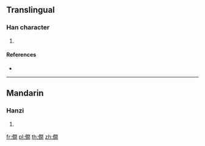 ==Translingual==

===Han character===
{{Han char|rn=9|rad=人|as=12|sn=14|four=|canj=OANA|ids=⿰亻間}}

# {{defn|Han|sort=人12}}

====References====
* {{Han ref|kx=0118.051|hdz=80009.050|uh=50F4|ud=20724}}

----

==Mandarin==

===Hanzi===
{{cmn-hanzi|pin=[[xiàn]] ([[xian4]])|wg=hsien<sup>4</sup>}}

# {{defn|lang=cmn|sort=人12}}

[[fr:僴]]
[[pl:僴]]
[[th:僴]]
[[zh:僴]]